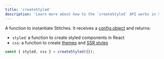 ```yaml
---
title: 'createStyled'
description: 'Learn more about how to the `createStyled` API works in Stitches.'
---
```


A function to instantiate Stitches. It receives a [config object](/docs/configuration) and returns:

- `styled`: a function to create styled components in React
- `css`: a function to create [themes](/docs/theme) and [SSR styles](/docs/server-side-rendering)

```jsx
const { styled, css } = createStyled({});
```
